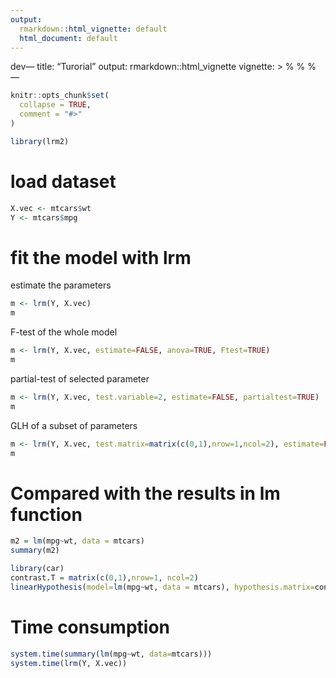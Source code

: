```yaml
---
output:
  rmarkdown::html_vignette: default
  html_document: default
---
```

dev---
title: "Turorial"
output: rmarkdown::html_vignette
vignette: >
  %\VignetteIndexEntry{Turorial}
  %\VignetteEngine{knitr::rmarkdown}
  %\VignetteEncoding{UTF-8}
---

```r
knitr::opts_chunk$set(
  collapse = TRUE,
  comment = "#>"
)
```

```r
library(lrm2)
```

# load dataset
```r
X.vec <- mtcars$wt
Y <- mtcars$mpg
```

# fit the model with lrm
estimate the parameters
```r
m <- lrm(Y, X.vec)
m
```

F-test of the whole model
```r
m <- lrm(Y, X.vec, estimate=FALSE, anova=TRUE, Ftest=TRUE)
m
```

partial-test of selected parameter
```r
m <- lrm(Y, X.vec, test.variable=2, estimate=FALSE, partialtest=TRUE)
m
```

GLH of a subset of parameters
```r
m <- lrm(Y, X.vec, test.matrix=matrix(c(0,1),nrow=1,ncol=2), estimate=FALSE, GLH=TRUE)
m
```

# Compared with the results in lm function
```r
m2 = lm(mpg~wt, data = mtcars)
summary(m2)
```

```r
library(car)
contrast.T = matrix(c(0,1),nrow=1, ncol=2)
linearHypothesis(model=lm(mpg~wt, data = mtcars), hypothesis.matrix=contrast.T, rhs=c(0))
```

# Time consumption
```r
system.time(summary(lm(mpg~wt, data=mtcars)))
system.time(lrm(Y, X.vec))

```
